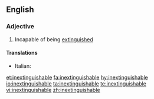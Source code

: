 ==English==

===Adjective===
{{en-adj}}

# Incapable of being [[extinguish]]ed

====Translations====
{{trans-top|incapable of being extinguished}}
* Italian: {{t|it|inestinguibile}}
{{trans-mid}}
{{trans-bottom}}

[[et:inextinguishable]]
[[fa:inextinguishable]]
[[hy:inextinguishable]]
[[io:inextinguishable]]
[[ta:inextinguishable]]
[[te:inextinguishable]]
[[vi:inextinguishable]]
[[zh:inextinguishable]]